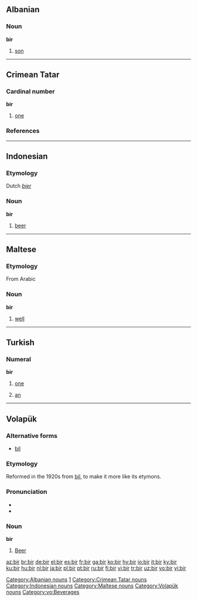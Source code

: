 ==Albanian==
===Noun===
'''bir'''

#[[son]]

[[Category:Albanian nouns]]

----
==Crimean Tatar==

===Cardinal number===
'''bir'''

# {{cardinal|lang=crh}} [[one]]

===References===
{{R:Useinov-Mireev 2002}}

[[Category:crh:Cardinal numbers|1]]
[[Category:Crimean Tatar nouns]]

----

==Indonesian==
===Etymology===
Dutch ''[[bier]]''
===Noun===
'''bir'''

#[[beer]]

[[Category:Indonesian nouns]]

----

==Maltese==
===Etymology===
From Arabic
===Noun===
'''bir'''

#[[well]]

[[Category:Maltese nouns]]

----


==Turkish==
===Numeral===
'''bir'''

# {{cardinal|lang=tr}} [[one]]
# [[an]]

----

==Volapük==
{{vo-noun|bil}}
===Alternative forms===
*[[bil#Volapük|bil]]

===Etymology===
Reformed in the 1920s from [[bil#Volapük|bil]], to make it more like its etymons.

===Pronunciation===
*{{IPA|/bir/}}
*{{SAMPA|/bir/}}

===Noun===
'''bir'''
#[[beer|Beer]]

[[Category:Volapük nouns]]
[[Category:vo:Beverages]]

[[az:bir]]
[[br:bir]]
[[de:bir]]
[[el:bir]]
[[es:bir]]
[[fr:bir]]
[[ga:bir]]
[[ko:bir]]
[[hy:bir]]
[[io:bir]]
[[it:bir]]
[[ky:bir]]
[[ku:bir]]
[[hu:bir]]
[[nl:bir]]
[[ja:bir]]
[[pl:bir]]
[[pt:bir]]
[[ru:bir]]
[[fi:bir]]
[[vi:bir]]
[[tr:bir]]
[[uz:bir]]
[[vo:bir]]
[[yi:bir]]